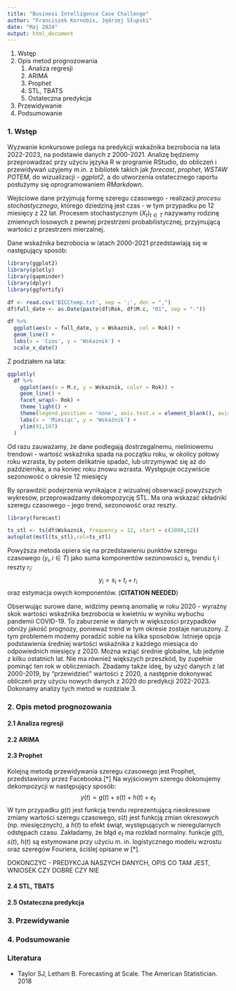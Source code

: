 ---
title: "Business Intelligence Case Challenge"
author: "Franciszek Kornobis, Jędrzej Słupski"
date: "Maj 2024"
output: html_document
---

1.  Wstęp
2.  Opis metod prognozowania
    1.  Analiza regresji
    2.  ARIMA
    3.  Prophet
    4.  STL, TBATS
    5.  Ostateczna predykcja
3.  Przewidywanie
4.  Podsumowanie

### 1. Wstęp

Wyzwanie konkursowe polega na predykcji wskaźnika bezrobocia na lata 2022-2023, na podstawie danych z 2000-2021. Analizę będziemy przeprowadzać przy użyciu języka R w programie RStudio, do obliczeń i przewidywań użyjemy m.in. z bibliotek takich jak *forecast*, *prophet*, *WSTAW POTEM*, do wizualizacji - *ggplot2*, a do utworzenia ostatecznego raportu posłużymy się oprogramowaniem *RMarkdown*.

Wejściowe dane przyjmują formę szeregu czasowego - realizacji *procesu stochastycznego*, którego dziedziną jest czas - w tym przypadku po 12 miesięcy z 22 lat. Procesem stochastycznym $(X_t)_{t \in T}$ nazywamy rodzinę zmiennych losowych z pewnej przestrzeni probabilistycznej, przyjmującą wartości z przestrzeni mierzalnej.

Dane wskaźnika bezrobocia w latach 2000-2021 przedstawiają się w następujący sposób:

```{r, echo=FALSE, message=FALSE, warning=FALSE}
library(ggplot2)
library(plotly)
library(gapminder)
library(dplyr)
library(ggfortify)

df <- read.csv('BICCtemp.txt', sep = ';', dec = ",")
df$full_date <- as.Date(paste(df$Rok, df$M.c, "01", sep = "-"))

df %>%
  ggplot(aes(x = full_date, y = Wskaznik, col = Rok)) +
  geom_line() +
  labs(x = 'Czas', y = 'Wskaznik') +
  scale_x_date()
```

Z podziałem na lata:

```{r, echo=FALSE, message=FALSE, warning=FALSE}
ggplotly(
  df %>%
    ggplot(aes(x = M.c, y = Wskaznik, color = Rok)) +
    geom_line() +
    facet_wrap(~ Rok) +
    theme_light() +
    theme(legend.position = 'none', axis.text.x = element_blank(), axis.ticks.x = element_blank()) +
    labs(x = 'Miesiąc', y = 'Wskaźnik') +
    ylim(91,107)
  )
```

Od razu zauważamy, że dane podlegają dostrzegalnemu, nieliniowemu trendowi - wartość wskaźnika spada na początku roku, w okolicy połowy roku wzrasta, by potem delikatnie spadać, lub utrzymywać się aż do października, a na koniec roku znowu wzrasta. Występuje oczywiście sezonowość o okresie 12 miesięcy

By sprawdzić podejrzenia wynikające z wizualnej obserwacji powyższych wykresów, przeprowadzamy dekompozycję STL. Ma ona wskazać składniki szeregu czasowego - jego trend, sezonowość oraz reszty.

```{r, message=FALSE}
library(forecast)

ts_stl <- ts(df$Wskaznik, frequency = 12, start = c(2000,12))
autoplot(mstl(ts_stl),col=ts_stl)
```

Powyższa metoda opiera się na przedstawieniu punktów szeregu czasowego ($y_i, i \in T$) jako suma komponentów sezonowości $s_i$, trendu $t_i$ i reszty $r_i$: $$y_i = s_i + t_i + r_i$$ oraz estymacja owych komponentów. (**CITATION NEEDED**)

Obserwując surowe dane, widzimy pewną anomalię w roku 2020 - wyraźny skok wartości wskaźnika bezrobocia w kwietniu w wyniku wybuchu pandemii COVID-19. To zaburzenie w danych w większości przypadków obniży jakość prognozy, ponieważ trend w tym okresie zostaje naruszony. Z tym problemem możemy poradzić sobie na kilka sposobów. Istnieje opcja podstawienia średniej wartości wskaźnika z każdego miesiąca do odpowiednich miesięcy z 2020. Można wziąć średnie globalne, lub jedynie z kilku ostatnich lat. Nie ma również większych przeszkód, by zupełnie pominąć ten rok w obliczeniach. Zbadamy także ideę, by użyć danych z lat 2000-2019, by "przewidzieć" wartości z 2020, a następnie dokonywać obliczeń przy użyciu nowych danych z 2020 do predykcji 2022-2023. Dokonamy analizy tych metod w rozdziale 3.

### 2. Opis metod prognozowania

#### 2.1 Analiza regresji

#### 2.2 ARIMA

#### 2.3 Prophet

Kolejną metodą przewidywania szeregu czasowego jest Prophet, przedstawiony przez Facebooka.[*] Na wyjściowym szeregu dokonujemy dekompozycji w następujący sposób:
$$y(t) = g(t) + s(t) + h(t) + e_t$$
W tym przypadku $g(t)$ jest funkcją trendu reprezentującą nieokresowe zmiany wartości szeregu czasowego, $s(t)$ jest funkcją zmian okresowych (np. miesięcznych), a $h(t)$ to efekt świąt, występujących w nieregularnych odstępach czasu. Zakładamy, że błąd $e_t$ ma rozkład normalny.
funkcje $g(t)$, $s(t)$, $h(t)$ są estymowane przy użyciu m. in. logistycznego modelu wzrostu oraz szeregów Fouriera, ściślej opisane w [*].

DOKONCZYC - PREDYKCJA NASZYCH DANYCH, OPIS CO TAM JEST, WNIOSEK CZY DOBRE CZY NIE

#### 2.4 STL, TBATS



#### 2.5 Ostateczna predykcja

### 3. Przewidywanie

### 4. Podsumowanie

### Literatura

* Taylor SJ, Letham B. Forecasting at Scale. The American Statistician. 2018